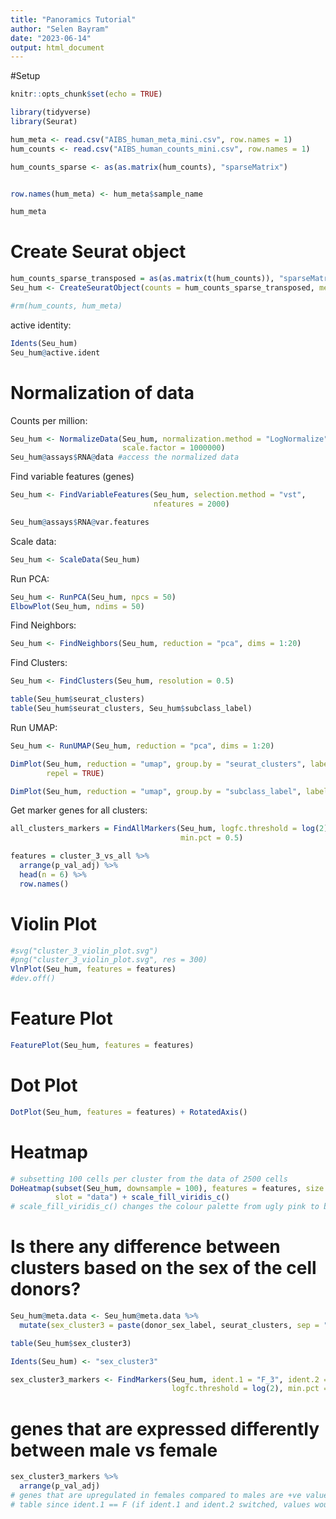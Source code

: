 ```yaml
---
title: "Panoramics Tutorial"
author: "Selen Bayram"
date: "2023-06-14"
output: html_document
---
```


#Setup
```r
knitr::opts_chunk$set(echo = TRUE)
```

```r
library(tidyverse)
library(Seurat)
```

```r
hum_meta <- read.csv("AIBS_human_meta_mini.csv", row.names = 1)
hum_counts <- read.csv("AIBS_human_counts_mini.csv", row.names = 1)

hum_counts_sparse <- as(as.matrix(hum_counts), "sparseMatrix")


row.names(hum_meta) <- hum_meta$sample_name

hum_meta
```

# Create Seurat object
```r

hum_counts_sparse_transposed = as(as.matrix(t(hum_counts)), "sparseMatrix")
Seu_hum <- CreateSeuratObject(counts = hum_counts_sparse_transposed, meta.data = hum_meta, assay = "RNA")

#rm(hum_counts, hum_meta)
```

active identity:
```r
Idents(Seu_hum)
Seu_hum@active.ident
```

# Normalization of data
Counts per million:
```r
Seu_hum <- NormalizeData(Seu_hum, normalization.method = "LogNormalize", 
                         scale.factor = 1000000)
Seu_hum@assays$RNA@data #access the normalized data
```

Find variable features (genes)
```r
Seu_hum <- FindVariableFeatures(Seu_hum, selection.method = "vst", 
                                nfeatures = 2000)

Seu_hum@assays$RNA@var.features
```

Scale data:
```r
Seu_hum <- ScaleData(Seu_hum)
```

Run PCA:
```r
Seu_hum <- RunPCA(Seu_hum, npcs = 50)
ElbowPlot(Seu_hum, ndims = 50)
```

Find Neighbors:
```r
Seu_hum <- FindNeighbors(Seu_hum, reduction = "pca", dims = 1:20)
```

Find Clusters:
```r
Seu_hum <- FindClusters(Seu_hum, resolution = 0.5)
```

```r
table(Seu_hum$seurat_clusters)
table(Seu_hum$seurat_clusters, Seu_hum$subclass_label)
```

Run UMAP:
```r
Seu_hum <- RunUMAP(Seu_hum, reduction = "pca", dims = 1:20)

DimPlot(Seu_hum, reduction = "umap", group.by = "seurat_clusters", label = TRUE,
        repel = TRUE)
```

```r
DimPlot(Seu_hum, reduction = "umap", group.by = "subclass_label", label = TRUE)
```

Get marker genes for all clusters:
```r
all_clusters_markers = FindAllMarkers(Seu_hum, logfc.threshold = log(2), 
                                      min.pct = 0.5)
```


```r
features = cluster_3_vs_all %>%
  arrange(p_val_adj) %>%
  head(n = 6) %>%
  row.names()
```

# Violin Plot
```r
#svg("cluster_3_violin_plot.svg")
#png("cluster_3_violin_plot.svg", res = 300)
VlnPlot(Seu_hum, features = features)
#dev.off()
```

# Feature Plot
```r
FeaturePlot(Seu_hum, features = features)
```

# Dot Plot
```r
DotPlot(Seu_hum, features = features) + RotatedAxis()
```

# Heatmap
```r
# subsetting 100 cells per cluster from the data of 2500 cells
DoHeatmap(subset(Seu_hum, downsample = 100), features = features, size = 3, 
          slot = "data") + scale_fill_viridis_c()
# scale_fill_viridis_c() changes the colour palette from ugly pink to black
```

# Is there any difference between clusters based on the sex of the cell donors?
```r
Seu_hum@meta.data <- Seu_hum@meta.data %>%
  mutate(sex_cluster3 = paste(donor_sex_label, seurat_clusters, sep = "_"))

table(Seu_hum$sex_cluster3)
```

```r
Idents(Seu_hum) <- "sex_cluster3"

sex_cluster3_markers <- FindMarkers(Seu_hum, ident.1 = "F_3", ident.2 = "M_3",
                                    logfc.threshold = log(2), min.pct = 0.5)
```

# genes that are expressed differently between male vs female
```r
sex_cluster3_markers %>%
  arrange(p_val_adj)
# genes that are upregulated in females compared to males are +ve values in the 
# table since ident.1 == F (if ident.1 and ident.2 switched, values would be -ve)
```
